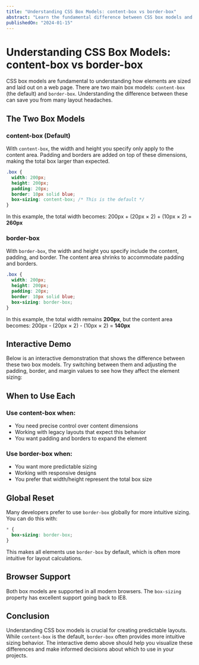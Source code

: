```yaml
---
title: "Understanding CSS Box Models: content-box vs border-box"
abstract: "Learn the fundamental difference between CSS box models and how they affect element sizing and layout calculations."
publishedOn: "2024-01-15"
---
```


# Understanding CSS Box Models: content-box vs border-box

CSS box models are fundamental to understanding how elements are sized and laid out on a web page. There are two main box models: `content-box` (the default) and `border-box`. Understanding the difference between these can save you from many layout headaches.

## The Two Box Models

### content-box (Default)

With `content-box`, the width and height you specify only apply to the content area. Padding and borders are added on top of these dimensions, making the total box larger than expected.

```css
.box {
  width: 200px;
  height: 200px;
  padding: 20px;
  border: 10px solid blue;
  box-sizing: content-box; /* This is the default */
}
```

In this example, the total width becomes: 200px + (20px × 2) + (10px × 2) = **260px**

### border-box

With `border-box`, the width and height you specify include the content, padding, and border. The content area shrinks to accommodate padding and borders.

```css
.box {
  width: 200px;
  height: 200px;
  padding: 20px;
  border: 10px solid blue;
  box-sizing: border-box;
}
```

In this example, the total width remains **200px**, but the content area becomes: 200px - (20px × 2) - (10px × 2) = **140px**

## Interactive Demo

Below is an interactive demonstration that shows the difference between these two box models. Try switching between them and adjusting the padding, border, and margin values to see how they affect the element sizing:

<BoxModelDemo />

## When to Use Each

### Use content-box when:

- You need precise control over content dimensions
- Working with legacy layouts that expect this behavior
- You want padding and borders to expand the element

### Use border-box when:

- You want more predictable sizing
- Working with responsive designs
- You prefer that width/height represent the total box size

## Global Reset

Many developers prefer to use `border-box` globally for more intuitive sizing. You can do this with:

```css
* {
  box-sizing: border-box;
}
```

This makes all elements use `border-box` by default, which is often more intuitive for layout calculations.

## Browser Support

Both box models are supported in all modern browsers. The `box-sizing` property has excellent support going back to IE8.

## Conclusion

Understanding CSS box models is crucial for creating predictable layouts. While `content-box` is the default, `border-box` often provides more intuitive sizing behavior. The interactive demo above should help you visualize these differences and make informed decisions about which to use in your projects.
